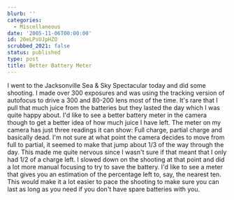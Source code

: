 ```yaml
---
blurb: ''
categories:
  - Miscellaneous
date: '2005-11-06T00:00:00'
id: 20eLPsUJpHZO
scrubbed_2021: false
status: published
type: post
title: Better Battery Meter
---
```


I went to the Jacksonville Sea & Sky Spectacular today and did some
shooting. I made over 300 exposures and was using the tracking
version of autofocus to drive a 300 and 80-200 lens most of the
time. It's rare that I pull that much juice from the batteries but
they lasted the day which I was quite happy about. I'd like to see
a better battery meter in the camera though to get a better idea of
how much juice I have left. The meter on my camera has just three
readings it can show: Full charge, partial charge and basically
dead. I'm not sure at what point the camera decides to move from
full to partial, it seemed to make that jump about 1/3 of the way
through the day. This made me quite nervous since I wasn't sure if
that meant that I only had 1/2 of a charge left. I slowed down on
the shooting at that point and did a lot more manual focusing to
try to save the battery. I'd like to see a meter that gives you an
estimation of the percentage left to, say, the nearest ten. This
would make it a lot easier to pace the shooting to make sure you
can last as long as you need if you don't have spare batteries with
you.

